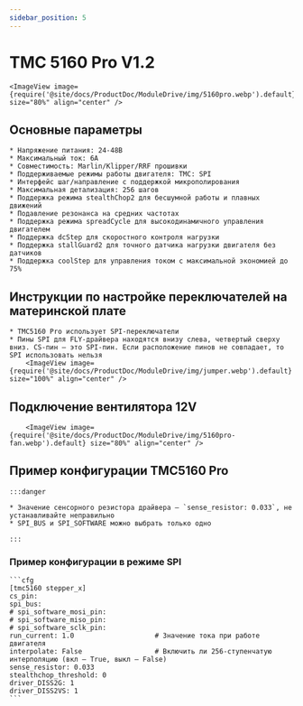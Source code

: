 ```yaml
---
sidebar_position: 5
---
```





# TMC 5160 Pro V1.2

    <ImageView image={require('@site/docs/ProductDoc/ModuleDrive/img/5160pro.webp').default} size="80%" align="center" />

## Основные параметры

    * Напряжение питания: 24-48В
    * Максимальный ток: 6А
    * Совместимость: Marlin/Klipper/RRF прошивки
    * Поддерживаемые режимы работы двигателя: TMC: SPI
    * Интерфейс шаг/направление с поддержкой микрополирования
    * Максимальная детализация: 256 шагов
    * Поддержка режима stealthChop2 для бесшумной работы и плавных движений
    * Подавление резонанса на средних частотах
    * Поддержка режима spreadCycle для высокодинамичного управления двигателем
    * Поддержка dcStep для скоростного контроля нагрузки
    * Поддержка stallGuard2 для точного датчика нагрузки двигателя без датчиков
    * Поддержка coolStep для управления током с максимальной экономией до 75%

## Инструкции по настройке переключателей на материнской плате

    * TMC5160 Pro использует SPI-переключатели
    * Пины SPI для FLY-драйвера находятся внизу слева, четвертый сверху вниз. CS-пин — это SPI-пин. Если расположение пинов не совпадает, то SPI использовать нельзя
        <ImageView image={require('@site/docs/ProductDoc/ModuleDrive/img/jumper.webp').default} size="100%" align="center" />

## Подключение вентилятора 12V

        <ImageView image={require('@site/docs/ProductDoc/ModuleDrive/img/5160pro-fan.webp').default} size="80%" align="center" />


## Пример конфигурации TMC5160 Pro

    :::danger

    * Значение сенсорного резистора драйвера — `sense_resistor: 0.033`, не устанавливайте неправильно
    * SPI_BUS и SPI_SOFTWARE можно выбрать только одно
    
    :::

### Пример конфигурации в режиме SPI

    ```cfg
    [tmc5160 stepper_x]
    cs_pin:
    spi_bus:
    # spi_software_mosi_pin:
    # spi_software_miso_pin:
    # spi_software_sclk_pin: 
    run_current: 1.0                    # Значение тока при работе двигателя
    interpolate: False                  # Включить ли 256-ступенчатую интерполяцию (вкл — True, выкл — False)
    sense_resistor: 0.033
    stealthchop_threshold: 0
    driver_DISS2G: 1
    driver_DISS2VS: 1
    ```
